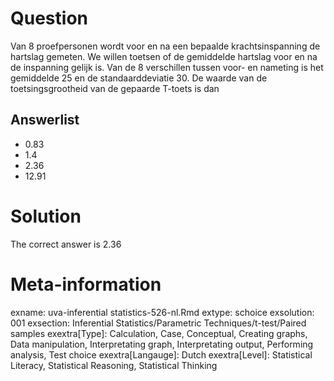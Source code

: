 Question
========

Van 8 proefpersonen wordt voor en na een bepaalde krachtsinspanning de hartslag gemeten. We willen toetsen of de gemiddelde hartslag voor en na de inspanning gelijk is. Van de 8 verschillen tussen voor- en nameting is het gemiddelde 25 en de standaarddeviatie 30. De waarde van de toetsingsgrootheid van de gepaarde T-toets is dan

Answerlist
----------
* 0.83
* 1.4
* 2.36
* 12.91

Solution
========

The correct answer is  2.36

Meta-information
================
exname: uva-inferential statistics-526-nl.Rmd
extype: schoice
exsolution: 001
exsection: Inferential Statistics/Parametric Techniques/t-test/Paired samples
exextra[Type]: Calculation, Case, Conceptual, Creating graphs, Data manipulation, Interpretating graph, Interpretating output, Performing analysis, Test choice
exextra[Langauge]: Dutch
exextra[Level]: Statistical Literacy, Statistical Reasoning, Statistical Thinking
